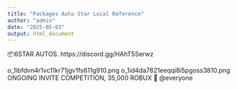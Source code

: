 ```yaml
---
title: "Packages Auto Star Local Reference"
author: "admin"
date: "2025-05-03"
output: html_document
---
```


📦6STAR AUTOS.
https://discord.gg/HAhT5Serwz

o_1ibfdvn4r1vc11kr71jgv1fs611g910.png
o_1id4da7821eeqqi8i5pgoss3810.png
ONGOING INVITE COMPETITION, 35,000 ROBUX 🎁
@everyone